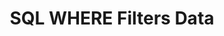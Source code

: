 ---
id: "db_tf_009"
questionType: "TRUE_FALSE"
title: "SQL WHERE Filters Data"
statement: "The WHERE clause filters data based on conditions."
difficulty: "EASY"
category: "Database"
correctAnswer: true
explanation: "WHERE is used to specify conditions for filtering rows."
---